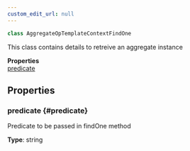 ```yaml
---
custom_edit_url: null
---
```


```ts
class AggregateOpTemplateContextFindOne
```

<div>

</div>

This class contains details to retreive an aggregate instance

<div className="container">
  <div className="row mb-2"><div className="col col--12"><strong>Properties</strong></div></div>
  <div className="row"><div className="col col--12"><a href="#predicate">predicate</a></div></div>
</div>

## Properties

### predicate {#predicate}

<div>

</div>

Predicate to be passed in findOne method

**Type**: string

